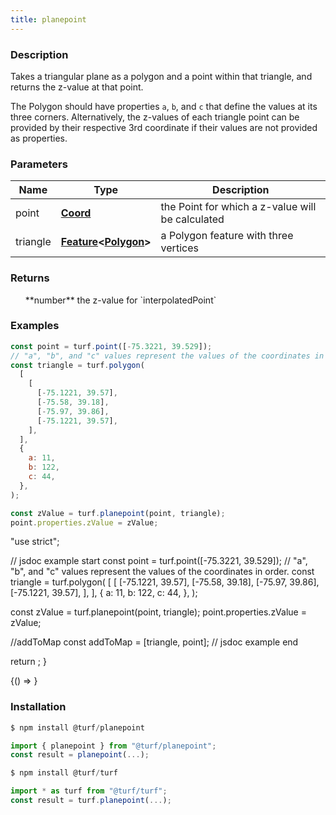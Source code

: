 ```yaml
---
title: planepoint
---
```



### Description

Takes a triangular plane as a polygon and a point within that triangle, and
returns the z-value at that point.

The Polygon should have properties `a`, `b`, and `c`
that define the values at its three corners. Alternatively, the z-values
of each triangle point can be provided by their respective 3rd coordinate
if their values are not provided as properties.

### Parameters

| Name     | Type                                                                                                                           | Description                                      |
| -------- | ------------------------------------------------------------------------------------------------------------------------------ | ------------------------------------------------ |
| point    | **[Coord](https://tools.ietf.org/html/rfc7946#section-3.1.1)**                                                                 | the Point for which a z-value will be calculated |
| triangle | **[Feature](https://tools.ietf.org/html/rfc7946#section-3.2)\<[Polygon](https://tools.ietf.org/html/rfc7946#section-3.1.6)\>** | a Polygon feature with three vertices            |

### Returns

<ul>
  **number** the z-value for `interpolatedPoint`

</ul>

### Examples

```javascript
const point = turf.point([-75.3221, 39.529]);
// "a", "b", and "c" values represent the values of the coordinates in order.
const triangle = turf.polygon(
  [
    [
      [-75.1221, 39.57],
      [-75.58, 39.18],
      [-75.97, 39.86],
      [-75.1221, 39.57],
    ],
  ],
  {
    a: 11,
    b: 122,
    c: 44,
  },
);

const zValue = turf.planepoint(point, triangle);
point.properties.zValue = zValue;
```

  "use strict";

  // jsdoc example start
  const point = turf.point([-75.3221, 39.529]);
  // "a", "b", and "c" values represent the values of the coordinates in order.
  const triangle = turf.polygon(
    [
      [
        [-75.1221, 39.57],
        [-75.58, 39.18],
        [-75.97, 39.86],
        [-75.1221, 39.57],
      ],
    ],
    {
      a: 11,
      b: 122,
      c: 44,
    },
  );

  const zValue = turf.planepoint(point, triangle);
  point.properties.zValue = zValue;

  //addToMap
  const addToMap = [triangle, point];
  // jsdoc example end

  return <ExampleMap addToMap={addToMap} />;
}

<!-- prettier-ignore -->
<BrowserOnly>{() => <Map0 />}</BrowserOnly>

### Installation

```javascript
$ npm install @turf/planepoint

import { planepoint } from "@turf/planepoint";
const result = planepoint(...);
```

```javascript
$ npm install @turf/turf

import * as turf from "@turf/turf";
const result = turf.planepoint(...);
```
